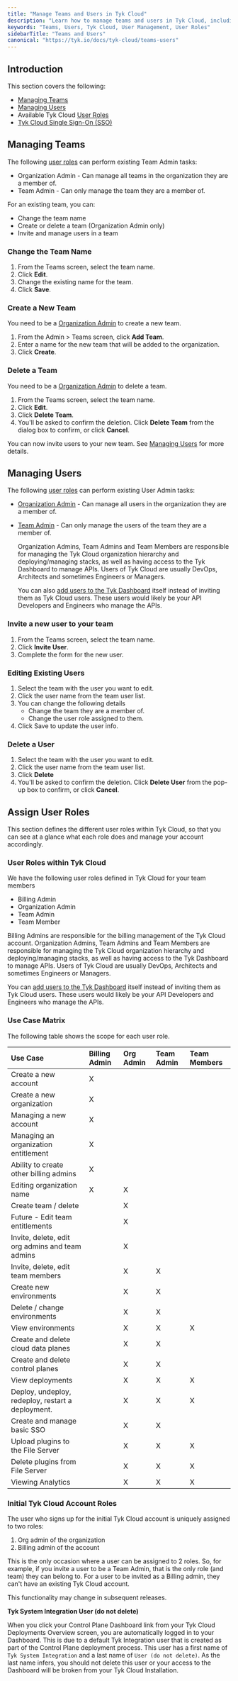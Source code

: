 ```yaml
---
title: "Manage Teams and Users in Tyk Cloud"
description: "Learn how to manage teams and users in Tyk Cloud, including user roles, team management, and single sign-on (SSO) configuration."
keywords: "Teams, Users, Tyk Cloud, User Management, User Roles"
sidebarTitle: "Teams and Users"
canonical: "https://tyk.io/docs/tyk-cloud/teams-users"
---
```


## Introduction

This section covers the following:

- [Managing Teams](/nightly/#managing-teams)
- [Managing Users](/nightly/tyk-cloud/teams-users)
- Available Tyk Cloud [User Roles](/nightly/tyk-cloud/teams-users#user-roles-within-tyk-cloud)
- [Tyk Cloud Single Sign-On (SSO)](/nightly/tyk-cloud/teams-users/single-sign-on)

## Managing Teams 

The following [user roles](/nightly/tyk-cloud/teams-users#user-roles-within-tyk-cloud) can perform existing Team Admin tasks:

* Organization Admin - Can manage all teams in the organization they are a member of.
* Team Admin - Can only manage the team they are a member of.

For an existing team, you can:

* Change the team name
* Create or delete a team (Organization Admin only)
* Invite and manage users in a team
  
### Change the Team Name

1. From the Teams screen, select the team name.
2. Click **Edit**.
3. Change the existing name for the team.
4. Click **Save**.

### Create a New Team

You need to be a [Organization Admin](/nightly/tyk-cloud/teams-users#assign-user-roles) to create a new team.

1. From the Admin > Teams screen, click **Add Team**.
2. Enter a name for the new team that will be added to the organization.
3. Click **Create**.

### Delete a Team

You need to be a [Organization Admin](/nightly/tyk-cloud/teams-users#assign-user-roles) to delete a team.

1. From the Teams screen, select the team name.
2. Click **Edit**.
3. Click **Delete Team**.
4. You'll be asked to confirm the deletion. Click **Delete Team** from the dialog box to confirm, or click **Cancel**.

You can now invite users to your new team. See [Managing Users](/nightly/tyk-cloud/teams-users) for more details.


## Managing Users

The following [user roles](/nightly/tyk-cloud/teams-users#user-roles-within-tyk-cloud) can perform existing User Admin tasks:

* [Organization Admin](/nightly/tyk-cloud/teams-users#assign-user-roles) - Can manage all users in the organization they are a member of.
* [Team Admin](/nightly/tyk-cloud/teams-users#assign-user-roles) - Can only manage the users of the team they are a member of.



    <Note>
    Organization Admins, Team Admins and Team Members are responsible for managing the Tyk Cloud organization hierarchy and deploying/managing stacks, as well as having access to the Tyk Dashboard to manage APIs. Users of Tyk Cloud are usually DevOps, Architects and sometimes Engineers or Managers.

    You can also [add users to the Tyk Dashboard](/nightly/api-management/user-management#manage-tyk-dashboard-users) itself instead of inviting them as Tyk Cloud users. These users would likely be your API Developers and Engineers who manage the APIs.
    </Note>


### Invite a new user to your team

1. From the Teams screen, select the team name.
2. Click **Invite User**.
3. Complete the form for the new user.

### Editing Existing Users

1. Select the team with the user you want to edit.
2. Click the user name from the team user list.
3. You can change the following details
   * Change the team they are a member of.
   * Change the user role assigned to them.
4. Click Save to update the user info.

### Delete a User

1. Select the team with the user you want to edit.
2. Click the user name from the team user list.
3. Click **Delete**
4. You'll be asked to confirm the deletion. Click **Delete User** from the pop-up box to confirm, or click **Cancel**.


## Assign User Roles

This section defines the different user roles within Tyk Cloud, so that you can see at a glance what each role does and manage your account accordingly.

### User Roles within Tyk Cloud

We have the following user roles defined in Tyk Cloud for your team members

* Billing Admin
* Organization Admin
* Team Admin
* Team Member

Billing Admins are responsible for the billing management of the Tyk Cloud account. Organization Admins, Team Admins and Team Members are responsible for managing the Tyk Cloud organization hierarchy and deploying/managing stacks, as well as having access to the Tyk Dashboard to manage APIs. Users of Tyk Cloud are usually DevOps, Architects and sometimes Engineers or Managers.

You can [add users to the Tyk Dashboard](/nightly/api-management/user-management#manage-tyk-dashboard-users) itself instead of inviting them as Tyk Cloud users. These users would likely be your API Developers and Engineers who manage the APIs.   

### Use Case Matrix

The following table shows the scope for each user role.


| Use Case                                          | Billing Admin | Org Admin | Team Admin | Team Members |
| :--------------------------------------------------- | :--------------- | :----------- | :------------ | :-------------- |
| Create a new account                              | X             |           |            |              |
| Create a new organization                         | X             |           |            |              |
| Managing a new account                            | X             |           |            |              |
| Managing an organization entitlement              | X             |           |            |              |
| Ability to create other billing admins            | X             |           |            |              |
| Editing organization name                         | X             | X         |            |              |
| Create team / delete                              |               | X         |            |              |
| Future - Edit team entitlements                   |               | X         |            |              |
| Invite, delete, edit org admins and team admins   |               | X         |            |              |
| Invite, delete, edit team members                 |               | X         | X          |              |
| Create new environments                           |               | X         | X          |              |
| Delete / change environments                      |               | X         | X          |              |
| View environments                                 |               | X         | X          | X            |
| Create and delete cloud data planes               |               | X         | X          |              |
| Create and delete control planes                  |               | X         | X          |              |
| View deployments                                  |               | X         | X          | X            |
| Deploy, undeploy, redeploy, restart a deployment. |               | X         | X          | X            |
| Create and manage basic SSO                       |               | X         | X          |              |
| Upload plugins to the File Server                 |               | X         | X          | X            |
| Delete plugins from File Server                   |               | X         | X          | X            |
| Viewing Analytics                                 |               | X         | X          | X            |

### Initial Tyk Cloud Account Roles

The user who signs up for the initial Tyk Cloud account is uniquely assigned to two roles:

1. Org admin of the organization
2. Billing admin of the account

This is the only occasion where a user can be assigned to 2 roles. So, for example, if you invite a user to be a Team Admin, that is the only role (and team) they can belong to. For a user to be invited as a Billing admin, they can't have an existing Tyk Cloud account.


<Note>
This functionality may change in subsequent releases.
</Note>


**Tyk System Integration User (do not delete)**

When you click your Control Plane Dashboard link from your Tyk Cloud Deployments Overview screen, you are automatically logged in to your Dashboard. This is due to a default Tyk Integration user that is created as part of the Control Plane deployment process. This user has a first name of `Tyk System Integration` and a last name of `User (do not delete)`. As the last name infers, you should not delete this user or your access to the Dashboard will be broken from your Tyk Cloud Installation.

